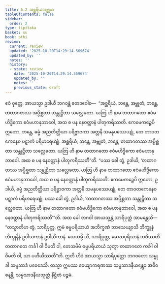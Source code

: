 ```yaml
---
title: 5.2 အစ္ဆရိယအဗ္ဘုတ
tableOfContents: false
sidebar:
  order: 2
type: tipitaka
basket: su
book: pthi
review:
  current: review
  updated: '2025-10-20T14:29:14.569674'
  updated_by: ''
  notes: ''
  history:
  - state: review
    date: '2025-10-20T14:29:14.569674'
    updated_by: ''
    notes: ''
    previous_state: draft
---
```



<DynamicBreadcrumb />


<ReviewStatus review={frontmatter.review} showDetails={true} />

<HypothesisAnnotation frontmatter={frontmatter} />

<Division number="162" book="pthi" e="ch" v="8" p="95">

<Paragraph number="330" book="pthi">
ဧဝံ ဝုတ္တေ, အာယသ္မာ ဥဒါယီ ဘဂဝန္တံ ဧတဒဝေါစ—  “အစ္ဆရိယံ, ဘန္တေ, အဗ္ဘုတံ, ဘန္တေ, တထာဂတဿ အပ္ပိစ္ဆတာ သန္တုဋ္ဌိတာ သလ္လေခတာ. ယတြ ဟိ နာမ တထာဂတော ဧဝံမဟိဒ္ဓိကော ဧဝံမဟာနုဘာဝေါ, အထ စ ပန နေဝတ္တာနံ ပါတုကရိဿတိ. ဧကမေကဉ္စေပိ ဣတော, ဘန္တေ, ဓမ္မံ အညတိတ္ထိယာ ပရိဗ္ဗာဇကာ အတ္တနိ သမနုပဿေယျုံ, တေ တာဝတကေနေဝ ပဋာကံ ပရိဟရေယျုံ. အစ္ဆရိယံ, ဘန္တေ, အဗ္ဘုတံ, ဘန္တေ, တထာဂတဿ အပ္ပိစ္ဆတာ သန္တုဋ္ဌိတာ သလ္လေခတာ. ယတြ ဟိ နာမ တထာဂတော ဧဝံမဟိဒ္ဓိကော ဧဝံမဟာနုဘာဝေါ. အထ စ ပန နေဝတ္တာနံ ပါတုကရိဿတီ”တိ.
</Paragraph>

<Paragraph number="331" book="pthi">
“ပဿ ခေါ တွံ, ဥဒါယိ, ‘တထာဂတဿ အပ္ပိစ္ဆတာ သန္တုဋ္ဌိတာ သလ္လေခတာ. ယတြ ဟိ နာမ တထာဂတော ဧဝံမဟိဒ္ဓိကော ဧဝံမဟာနုဘာဝေါ, အထ စ ပန နေဝတ္တာနံ ပါတုကရိဿတိ’. ဧကမေကဉ္စေပိ ဣတော, ဥဒါယိ, ဓမ္မံ အညတိတ္ထိယာ ပရိဗ္ဗာဇကာ အတ္တနိ သမနုပဿေယျုံ, တေ တာဝတကေနေဝ ပဋာကံ ပရိဟရေယျုံ. ပဿ ခေါ တွံ, ဥဒါယိ, ‘တထာဂတဿ အပ္ပိစ္ဆတာ သန္တုဋ္ဌိတာ သလ္လေခတာ. ယတြ ဟိ နာမ တထာဂတော ဧဝံမဟိဒ္ဓိကော ဧဝံမဟာနုဘာဝေါ, အထ စ ပန နေဝတ္တာနံ ပါတုကရိဿတီ’”တိ.
</Paragraph>

</Division>
<Division number="163" book="pthi" e="ch" v="8" p="96">

<Paragraph number="332" book="pthi">
အထ ခေါ ဘဂဝါ အာယသ္မန္တံ သာရိပုတ္တံ အာမန္တေသိ—  “တသ္မာတိဟ တွံ, သာရိပုတ္တ, ဣမံ ဓမ္မပရိယာယံ အဘိက္ခဏံ ဘာသေယျာသိ ဘိက္ခူနံ ဘိက္ခုနီနံ ဥပါသကာနံ ဥပါသိကာနံ. ယေသမ္ပိ ဟိ, သာရိပုတ္တ, မောဃပုရိသာနံ ဘဝိဿတိ တထာဂတေ ကင်္ခါ ဝါ ဝိမတိ ဝါ, တေသမိမံ ဓမ္မပရိယာယံ သုတွာ တထာဂတေ ကင်္ခါ ဝါ ဝိမတိ ဝါ, သာ ပဟီယိဿတီ”တိ. ဣတိ ဟိဒံ အာယသ္မာ သာရိပုတ္တော ဘဂဝတော သမ္မုခါ သမ္ပသာဒံ ပဝေဒေသိ. တသ္မာ ဣမဿ ဝေယျာကရဏဿ သမ္ပသာဒနီယန္တွေဝ အဓိဝစနန္တိ.

</Paragraph>
</Division>

<Paragraph number="333" type="center" book="pthi">
သမ္ပသာဒနီယသုတ္တံ နိဋ္ဌိတံ ပဉ္စမံ.
</Paragraph>